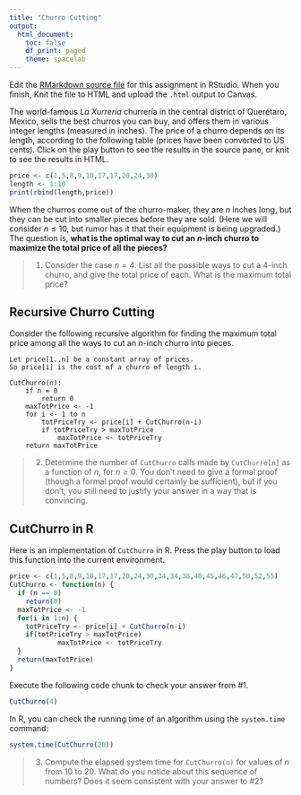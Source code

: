```yaml
---
title: "Churro Cutting"
output:
  html_document:
    toc: false
    df_print: paged
    theme: spacelab
---
```


Edit the [RMarkdown source file](07churrocutting.Rmd) for this assignment in RStudio. When you finish, Knit the file to HTML and upload the `.html` output to Canvas.

The world-famous *La Xurrería* churrería in the central district of Querétaro, Mexico, sells the best churros you can buy, and offers them in various integer lengths (measured in inches). The price of a churro depends on its length, according to the following table (prices have been converted to US cents). Click on the play button to see the results in the source pane, or knit to see the results in HTML.

```r
price <- c(1,5,8,9,10,17,17,20,24,30)
length <- 1:10
print(rbind(length,price))
```

When the churros come out of the churro-maker, they are $n$ inches long, but they can be cut into smaller pieces before they are sold. (Here we will consider $n \leq 10$, but rumor has it that their equipment is being upgraded.) The question is, **what is the optimal way to cut an $n$-inch churro to maximize the total price of all the pieces?**

> 1. Consider the case $n=4$. List all the possible ways to cut a 4-inch churro, and give the total price of each. What is the maximum total price?



## Recursive Churro Cutting

Consider the following recursive algorithm for finding the maximum total price among all the ways to cut an $n$-inch churro into pieces.

```
Let price[1..n] be a constant array of prices.
So price[i] is the cost of a churro of length i.

CutChurro(n):
    if n = 0
        return 0
    maxTotPrice <- -1
    for i <- 1 to n
        totPriceTry <- price[i] + CutChurro(n-i)
        if totPriceTry > maxTotPrice
            maxTotPrice <- totPriceTry 
    return maxTotPrice
```

> 2. Determine the number of `CutChurro` calls made by `CutChurro[n]` as a function of $n$, for $n \geq 0$. You don't need to give a formal proof (though a formal proof would certainly be sufficient), but if you don't, you still need to justify your answer in a way that is convincing.



## CutChurro in R

Here is an implementation of `CutChurro` in R. Press the play button to load this function into the current environment.

```r
price <- c(1,5,8,9,10,17,17,20,24,30,34,34,38,40,45,46,47,50,52,55)
CutChurro <- function(n) {
  if (n == 0)
    return(0)
  maxTotPrice <- -1
  for(i in 1:n) {
    totPriceTry <- price[i] + CutChurro(n-i)
    if(totPriceTry > maxTotPrice)
            maxTotPrice <- totPriceTry 
  }
  return(maxTotPrice)
}
```

Execute the following code chunk to check your answer from #1.

```r
CutChurro(4)
```

In R, you can check the running time of an algorithm using the `system.time` command:

```r
system.time(CutChurro(20))
```

> 3. Compute the elapsed system time for `CutChurro(n)` for values of $n$ from 10 to 20. What do you notice about this sequence of numbers? Does it seem consistent with your answer to #2?




